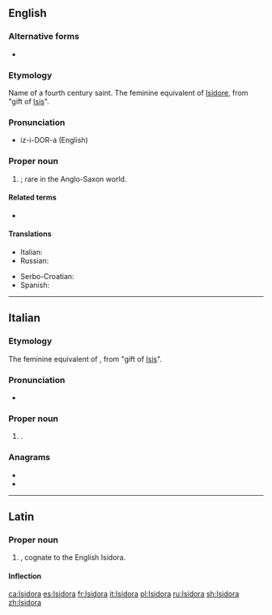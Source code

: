 ==English==

===Alternative forms===
* {{l|en|Isadora}}

===Etymology===
Name of a fourth century saint. The feminine equivalent of [[Isidore]], from {{etyl|grc|en}} "gift of [[Isis]]".

===Pronunciation===
* iz-i-DOR-a (English)

===Proper noun===
{{en-proper noun}}

# {{given name|female|from=Ancient Greek}}; rare in the Anglo-Saxon world.

====Related terms====
* {{l|en|Isidore}}

====Translations====
{{trans-top|female given name}}
* Italian: {{t+|it|Isidora}}
* Russian: {{t+|ru|Исидора}}
{{trans-mid}}
* Serbo-Croatian: {{t|sh|Исидора|sc=Cyrl}}
* Spanish: {{t+|es|Isidora}}
{{trans-bottom}}

<!--
Pronounced: ee-zee-DO-rah (Italian), ee-see-DHO-rah (Spanish) [key]
-->

----

==Italian==

===Etymology===
The feminine equivalent of {{m|it|Isidoro}}, from {{etyl|grc|it}} "gift of [[Isis]]".

===Pronunciation===
* {{hyphenation|I|si|do|ra|lang=it}}

===Proper noun===
{{it-proper noun|g=f}}

# {{given name|female|lang=it}}.

===Anagrams===
* {{l|it|odiarsi}}
* {{l|it|radiosi}}

----

==Latin==

===Proper noun===
{{la-proper noun|Isidora|Isidorae|Isidorae|f|first}}

# {{given name|female|lang=la}}, cognate to the English Isidora.

====Inflection====
{{la-decl-1st|Isidor}}

[[ca:Isidora]]
[[es:Isidora]]
[[fr:Isidora]]
[[it:Isidora]]
[[pl:Isidora]]
[[ru:Isidora]]
[[sh:Isidora]]
[[zh:Isidora]]